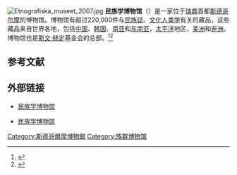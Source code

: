 {{他用|民族博物馆 (消歧义)}}
[[File:Etnografiska_museet_2007.jpg|thumb]]
{{Coord|59|19|57|N|18|07|14|E|type:landmark|display=title}}
'''民族学博物馆'''（{{lang-sv|'''Etnografiska Museet'''}}）是一家位于[[瑞典|瑞典]]首都[[斯德哥尔摩|斯德哥尔摩]]的博物馆。博物馆有超过220,000件与[[民族誌|民族誌]]、[[文化人类学|文化人类学]]有关的藏品，这些藏品来自世界各地，包括[[中国|中国]]、[[韩国|韩国]]、[[南亚|南亚]]和[[东南亚|东南亚]]，[[太平洋|太平洋]]地区、[[美洲|美洲]]和[[非洲|非洲]]。博物馆也是[[斯文·赫定|斯文·赫定]]基金会的总部。<ref>{{cite web
 |url = http://www.etnografiska.se/smvk/jsp/polopoly.jsp?d=1657&l=en_US
 |title = Etnografiska museet - The Museum
 |publisher = Etnografiska museet
 |accessdate = 2008-02-08
 |archive-date = 2007-11-09
 |archive-url = https://web.archive.org/web/20071109200546/http://www.etnografiska.se/smvk/jsp/polopoly.jsp?d=1657&l=en_US
 |dead-url = no
 }}</ref><ref>{{cite web
 |url = http://www.etnografiska.se/smvk/road/www/article/10/jsp/Render.jsp?t=99&a=6731&l=en_US
 |title = The Sven Hedin Foundation
 |publisher = Etnografiska museet
 |accessdate = 2009-02-01
 |archive-date = 2009-03-09
 |archive-url = https://web.archive.org/web/20090309103206/http://www.etnografiska.se/smvk/road/www/article/10/jsp/Render.jsp?t=99&a=6731&l=en_US
 |dead-url = no
 }}</ref>

== 参考文献 ==
{{Reflist|2}}

== 外部链接 ==
{{Commons category|Etnografiska museet}}
* {{en icon}}[https://www.varldskulturmuseerna.se/en/etnografiskamuseet/ 民族学博物馆] {{Wayback|url=https://www.varldskulturmuseerna.se/en/etnografiskamuseet/ |date=20130921053808 }}
* {{sv icon}}[https://www.varldskulturmuseerna.se/etnografiskamuseet/ 民族学博物馆] {{Wayback|url=https://www.varldskulturmuseerna.se/etnografiskamuseet/ |date=20130921015006 }}

{{瑞典小作品}}
{{斯德哥尔摩博物馆}}
{{Authority control}}
{{DEFAULTSORT:Museum Of Ethnography, Sweden}}
[[Category:斯德哥爾摩博物館|Category:斯德哥爾摩博物館]]
[[Category:族群博物馆|Category:族群博物馆]]